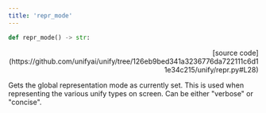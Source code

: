 ```yaml
---
title: 'repr_mode'
---
```


```python
def repr_mode() -> str:
```

<p align="right">[source code](https://github.com/unifyai/unify/tree/126eb9bed341a3236776da722111c6d11e34c215/unify/repr.py#L28)</p>

Gets the global representation mode as currently set. This is used when representing
the various unify types on screen. Can be either "verbose" or "concise".